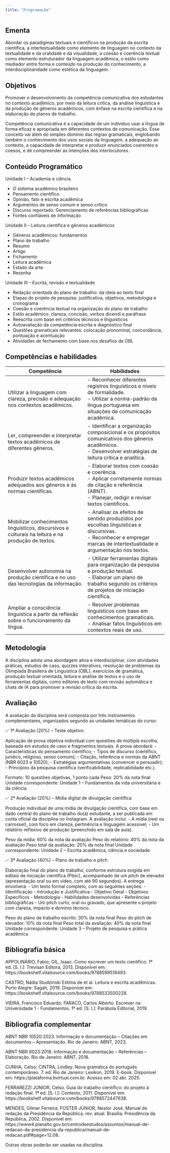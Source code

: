 ```yaml
---
title: "Programação"
---
```


## Ementa

Abordar os paradigmas textuais e científicos na produção da escrita científica, a intertextualidade como elemento de linguagem no contexto da textualidade e da oralidade e da visualidade, a coesão e coerência textual como elemento estruturador da linguagem acadêmica, o estilo como mediador entre forma e conteúdo na produção do conhecimento, a interdisciplinaridade como estética da linguagem.

## Objetivos

Promover o desenvolvimento da competência comunicativa dos estudantes no contexto acadêmico, por meio da leitura crítica, da análise linguística e da produção de gêneros acadêmicos, com ênfase na escrita científica e na elaboração de planos de trabalho.

Competência comunicativa é a capacidade de um indivíduo usar a língua de forma eficaz e apropriada em diferentes contextos de comunicação. Esse conceito vai além do simples domínio das regras gramaticais, englobando também o conhecimento dos usos sociais da linguagem, a adequação ao contexto, a capacidade de interpretar e produzir enunciados coerentes e coesos, e de compreender as intenções dos interlocutores.

## Conteúdo Programático

::: {.subtitulo-nao-numerado}
Unidade I – Academia e ciência
:::
 - O sistema acadêmico brasileiro
 - Pensamento científico
 - Opinião, fato e escrita acadêmica
 - Argumentos de senso comum e senso crítico
 - Discurso reportado. Gerenciamento de referências bibliográficas
 - Fontes confiáveis de informação

::: {.subtitulo-nao-numerado}
Unidade II – Leitura científica e gêneros acadêmicos
:::
 - Gêneros acadêmicos: fundamentos
 - Plano de trabalho
 - Resumo
 - Artigo
 - Fichamento
 - Leitura acadêmica
 - Estado da arte
 - Resenha

::: {.subtitulo-nao-numerado}
Unidade III – Escrita, revisão e textualidade
:::
 - Redação orientada do plano de trabalho: da ideia ao texto final
 - Etapas do projeto de pesquisa: justificativa, objetivos, metodologia e cronograma
 - Coesão e coerência textual na organização do plano de trabalho
 - Estilo acadêmico: clareza, concisão, verbos dicendi e paráfrase
 - Reescrita com base em critérios técnicos e linguísticos
 - Autoavaliação da competência escrita e diagnóstico final
 - Questões gramaticais relevantes: colocação pronominal, concordância, pontuação e acentuação
 - Atividades de fechamento com base nos desafios da OBL

## Competências e habilidades

| Competência | Habilidades |
|------------------------------------|------------------------------------|
| Utilizar a linguagem com clareza, precisão e adequação nos contextos acadêmicos. | \- Reconhecer diferentes registros linguísticos e níveis de formalidade.<br>- Utilizar a norma-padrão da língua portuguesa em situações de comunicação acadêmica. |
| Ler, compreender e interpretar textos acadêmicos de diferentes gêneros. | \- Identificar a organização composicional e os propósitos comunicativos dos gêneros acadêmicos.<br>- Desenvolver estratégias de leitura crítica e analítica. |
| Produzir textos acadêmicos adequados aos gêneros e às normas científicas. | \- Elaborar textos com coesão e coerência.<br>- Aplicar corretamente normas de citação e referência (ABNT).<br>- Planejar, redigir e revisar textos científicos. |
| Mobilizar conhecimentos linguísticos, discursivos e culturais na leitura e na produção de textos. | \- Analisar os efeitos de sentido produzidos por escolhas linguísticas e discursivas.<br>- Reconhecer e empregar marcas de intertextualidade e argumentação nos textos. |
| Desenvolver autonomia na produção científica e no uso das tecnologias da informação. | \- Utilizar ferramentas digitais para organização da pesquisa e produção textual.<br>- Elaborar um plano de trabalho segundo os critérios de projetos de iniciação científica. |
| Ampliar a consciência linguística a partir da reflexão sobre o funcionamento da língua. | \- Resolver problemas linguísticos com base em conhecimentos gramaticais.<br>- Analisar fatos linguísticos em contextos reais de uso. |

## Metodologia

A disciplina adota uma abordagem ativa e interdisciplinar, com atividades práticas, estudos de caso, quizzes interativos, resolução de problemas da Olimpíada Brasileira de Linguística (OBL), exercícios de gramática, produção textual orientada, leitura e análise de textos e o uso de ferramentas digitais, como editores de texto com revisão automática e chats de IA para promover a revisão crítica da escrita.

## Avaliação

A avaliação da disciplina será composta por três instrumentos complementares, organizados segundo as unidades temáticas do curso:

::: {.subtitulo-nao-numerado}
✅ 1ª Avaliação (20%) – Teste objetivo
:::

Aplicação de prova objetiva individual com questões de múltipla escolha, baseada em estudos de caso e fragmentos textuais. A prova abordará:
- Características do pensamento científico;
- Tipos de discurso (científico, jurídico, religioso, senso comum);
- Citação, referência e normas da ABNT (NBR 6023 e 10520);
- Estratégias argumentativas (convencer e persuadir);
- Princípios da pesquisa científica (verificabilidade, replicabilidade etc.).

Formato: 10 questões objetivas, 1 ponto cada
Peso: 20% da nota final
Unidade correspondente: Unidade 1 – Fundamentos da vida universitária e da ciência

::: {.subtitulo-nao-numerado}
✅ 2ª Avaliação (20%) – Mídia digital de divulgação científica
:::

Produção individual de uma mídia de divulgação científica, com base em dado central do plano de trabalho do(a) estudante, a ser publicada em conta oficial da disciplina no Instagram. A avaliação inclui:
- A mídia (reel ou carrossel), com foco em clareza, pertinência e linguagem acessível;
- Um relatório reflexivo de produção (preenchido em sala de aula).

Peso da mídia: 60% da nota da avaliação
Peso do relatório: 40% da nota da avaliação
Peso total da avaliação: 20% da nota final
Unidade correspondente: Unidade 2 – Escrita acadêmica, ciência e sociedade

::: {.subtitulo-nao-numerado}
✅ 3ª Avaliação (40%) – Plano de trabalho e pitch
:::

Elaboração final do plano de trabalho, conforme estrutura exigida em editais de iniciação científica (Pibic), acompanhado de um pitch de elevador (apresentação oral ou em vídeo, com até 90 segundos). A entrega envolverá:
- Um texto formal completo, com as seguintes seções:
- Identificação
- Introdução e Justificativa
- Objetivo Geral
- Objetivos Específicos
- Metodologia
- Habilidades desenvolvidas
- Referências bibliográficas
- Um pitch curto, oral ou gravado, que apresente o projeto com clareza, impacto e domínio técnico.

Peso do plano de trabalho escrito: 30% da nota final
Peso do pitch de elevador: 10% da nota final
Peso total da avaliação: 40% da nota final
Unidade correspondente: Unidade 3 – Projeto de pesquisa e prática acadêmica

## Bibliografia básica

APPOLINÁRIO, Fabio; GIL, Isaac. Como escrever um texto científico. 1ª ed. \[S. l.\]: Trevisan Editora, 2013. Disponível em: https://bookshelf.vitalsource.com/books/9788599519493.

CASTRO, Nádia Studzinski Estima de et al. Leitura e escrita acadêmicas. Porto Alegre: Sagah, 2019. Disponível em: https://bookshelf.vitalsource.com/books/9788533500228.

VIEIRA, Francisco Eduardo; FARACO, Carlos Alberto. Escrever na Universidade 1 - Fundamentos. 1ª ed. \[S. l.\]: Parábola Editorial, 2019.

## Bibliografia complementar

ABNT NBR 10520:2023. Informação e documentação – Citações em documentos – Apresentação. Rio de Janeiro: ABNT, 2023.

ABNT NBR 6023:2018. Informação e documentação – Referências – Elaboração. Rio de Janeiro: ABNT, 2018.

CUNHA, Celso; CINTRA, Lindley. Nova gramática do português contemporâneo. 7. ed. Rio de Janeiro: Lexikon, 2019. E-book. Disponível em: https://plataforma.bvirtual.com.br. Acesso em: 02 abr. 2025.

FERRAREZZI JÚNIOR, Celso. Guia do trabalho científico: do projeto à redação final. 1ª ed. \[S. l.\]: Contexto, 2011. Disponível em: https://bookshelf.vitalsource.com/books/9788572447638.

MENDES, Gilmar Ferreira; FOSTER JÚNIOR, Nestor José. Manual de redação da Presidência da República. rev. atual. Brasília: Presidência da República, 2002. Disponível em: https://www4.planalto.gov.br/centrodeestudos/assuntos/manual-de-redacao-da-presidencia-da-republica/manual-de-redacao.pdf#page=12.08.

Outras obras poderão ser usadas na disciplina.
